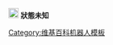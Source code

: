 [[File:Symbol question.svg|20px|alt=|link=]] '''狀態未知'''<noinclude>{{BAG Tools}}
[[Category:维基百科机器人模板]]
</noinclude>